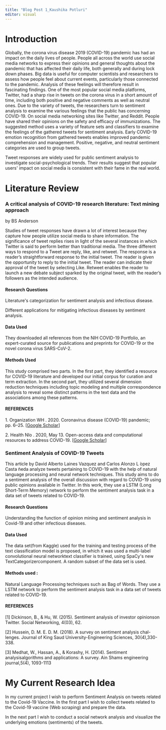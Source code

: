 ```yaml
---
title: "Blog Post 1_Kaushika Potluri"
editor: visual
---
```


# Introduction

Globally, the corona virus disease 2019 (COVID-19) pandemic has had an impact on the daily lives of people. People all across the world use social media networks to express their opinions and general thoughts about the pandemic that has affected their daily life, both generally and during lock down phases. Big data is useful for computer scientists and researchers to assess how people feel about current events, particularly those connected to the pandemic. Analysis of these feelings will therefore result in fascinating findings. One of the most popular social media platforms, Twitter, had a sharp rise in tweets on the corona virus in a short amount of time, including both positive and negative comments as well as neutral ones. Due to the variety of tweets, the researchers turn to sentiment analysis to examine the various feelings that the public has concerning COVID-19. On social media networking sites like Twitter, and Reddit. People have shared their opinions on the safety and efficacy of immunizations. The suggested method uses a variety of feature sets and classifiers to examine the feelings of the gathered tweets for sentiment analysis. Early COVID-19 emotion recognition from gathered tweets enables improved pandemic comprehension and management. Positive, negative, and neutral sentiment categories are used to group tweets.

Tweet responses are widely used for public sentiment analysis to investigate social-psychological trends. Their results suggest that popular users\' impact on social media is consistent with their fame in the real world.

# Literature Review

### A critical analysis of COVID-19 research literature: Text mining approach

by BS Anderson

Studies of tweet responses have drawn a lot of interest because they capture how people utilize social media to share information. The significance of tweet replies rises in light of the several instances in which Twitter is said to perform better than traditional media. The three different ways to respond to a Tweet are reply, like, and retweet. The response is a reader's straightforward response to the initial tweet. The reader is given the opportunity to reply to the initial tweet. The reader can indicate their approval of the tweet by selecting Like. Retweet enables the reader to launch a new debate subject sparked by the original tweet, with the reader's followers as the intended audience.

#### Research Questions

Literature\'s categorization for sentiment analysis and infectious disease.

Different applications for mitigating infectious diseases by sentiment analysis.

#### Data Used

They downloaded all references from the NIH COVID-19 Portfolio, an expert-curated source for publications and preprints for COVID-19 or the novel corona virus SARS-CoV-2.

#### Methods Used

This study comprised two parts. In the first part, they identified a resource for COVID-19 literature and developed our initial corpus for curation and term extraction. In the second part, they utilized several dimension reduction techniques including topic modeling and multiple correspondence analysis to reveal some distinct patterns in the text data and the associations among these patterns.

#### REFERENCES

1\. Organization WH . 2020. Coronavirus disease (COVID-19) pandemic; pp. 6--25. \[[Google Scholar](https://scholar.google.com/scholar?q=Organization+WH+Coronavirus+disease+(COVID-19)+pandemic+2020+6+25+)\]

2\. Health NIo . 2020, May 13. Open-access data and computational resources to address COVID-19. \[[Google Scholar](https://scholar.google.com/scholar?q=Health+NIo+Open-access+data+and+computational+resources+to+address+COVID-19+2020,+May+13+)\]

### Sentiment Analysis of COVID-19 Tweets

This article by David Alberto Laines Vazquez and Carlos Alonzo L ́opez Casta ̃neda analyze tweets pertaining to COVID-19 with the help of natural language processing and neural network techniques. This study aims to do a sentiment analysis of the overall discussion with regard to COVID-19 using public opinions available in Twitter. In this work, they use a LSTM (Long Short-Term Memory) network to perform the sentiment analysis task in a data set of tweets related to COVID-19.

#### Research Questions

Understanding the function of opinion mining and sentiment analysis in Covid-19 and other infectious diseases.

#### Data Used

The data set(from Kaggle) used for the training and testing process of the text classification model is proposed, in which it was used a multi-label convolutional neural networktext classifier is trained, using SpaCy\'s new TextCategorizercomponent. A random subset of the data set is used.

#### Methods used :

Natural Language Processing techniques such as Bag of Words. They use a LSTM network to perform the sentiment analysis task in a data set of tweets related to COVID-19.\

#### REFERENCES

\[1\] Dickinson, B., & Hu, W. (2015). Sentiment analysis of investor opinionson Twitter. Social Networking, 4(03), 62.

\[2\] Hussein, D. M. E. D. M. (2018). A survey on sentiment analysis chal-lenges. Journal of King Saud University-Engineering Sciences, 30(4),330-338.

\[3\] Medhat, W., Hassan, A., & Korashy, H. (2014). Sentiment analysisalgorithms and applications: A survey. Ain Shams engineering journal,5(4), 1093-1113

# My Current Research Idea

In my current project I wish to perform Sentiment Analysis on tweets related to the Covid-19 Vaccine. In the first part I wish to collect tweets related to the Covid-19 vaccine (Web scraping) and prepare the data.

In the next part I wish to conduct a social network analysis and visualize the underlying emotions (sentiments) of the tweets.
